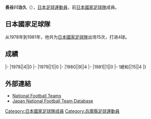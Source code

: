 {{Infobox football biography
|name=長谷川治久
|image=
|fullname=長谷川治久
|birth_date={{Birth date and age|1957|4|14}}
|cityofbirth=[[兵庫縣|兵庫縣]]
|countryofbirth=[[日本|日本]]
|height=1.78 m
|position=[[前鋒_(足球)|前鋒]]
|currentclub=
|years=
|clubs=
|caps(goals)=
|nationalyears=1978-1981
|nationalteam=[[日本國家足球隊|日本]]
|nationalcaps(goals)=15 (4)
}}
'''長谷川治久'''（{{Bd|1957年|4月14日||}}），[[日本|日本]][[足球|足球]][[運動員|運動員]]，前[[日本國家足球隊|日本國家足球隊]]成員。

==日本國家足球隊==
从1978年到1981年，他共为[[日本國家足球隊|日本國家足球隊]]出场15次，打进4球。

==成績==
{{Football player national team statistics|JPN}}
|-
|1978||4||0
|-
|1979||1||0
|-
|1980||9||4
|-
|1981||1||0
|-
!總和||15||4
|}

==外部連結==
{{Reflist}}
*[http://www.national-football-teams.com/v2/player.php?id=38231 National Football Teams]
*[https://web.archive.org/web/20160320073330/http://www.japannationalfootballteam.com/en/players/hasegawa_haruhisa.html Japan National Football Team Database]

{{Japan-sport-bio-stub}}
{{Soccer-player-stub}}
[[Category:日本國家足球隊成員|Category:日本國家足球隊成員]]
[[Category:兵庫縣足球運動員|Category:兵庫縣足球運動員]]